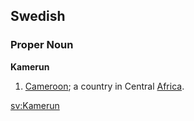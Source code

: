 ==Swedish==
===Proper Noun===
'''Kamerun'''

#[[Cameroon]]; a country in Central [[Africa]].

[[sv:Kamerun]]